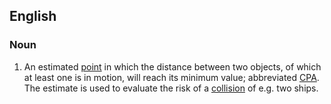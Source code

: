 ==English==

===Noun===
{{en-noun|head=[[closest]] [[point]] of [[approach]]|closest points of approach}}

# {{label|en|nautical|navigation}} An estimated [[point]] in which the distance between two objects, of which at least one is in motion, will reach its minimum value; abbreviated [[CPA]]. The estimate is used to evaluate the risk of a [[collision]] of e.g. two ships.